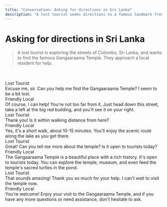 ```yaml
---
title: "Conversation: Asking for directions in Sri Lanka"
description: "A lost tourist seeks directions to a famous landmark from a friendly local in Sri Lanka."
---
```



# Asking for directions in Sri Lanka

> A lost tourist is exploring the streets of Colombo, Sri Lanka, and wants to find the famous Gangaaraama Temple. They approach a local resident for help.

<br/>

<AudioPlayer url="/sounds/conversations/10.mp3" />

<br/>

<div className="chat chat-start">
  <div className="chat-header">
    Lost Tourist
  </div>
  <div className="chat-bubble text-xl bg-[#171717] text-white">Excuse me, sir. Can you help me find the Gangaaraama Temple? I seem to be a bit lost.</div>
</div>
<div className="chat chat-end">
  <div className="chat-header">
    Friendly Local
  </div>
  <div className="chat-bubble text-xl bg-accent text-white">Of course, I can help! You're not too far from it. Just head down this street, take a left at the big red building, and you'll see it on your right.</div>
</div>
<div className="chat chat-start">
  <div className="chat-header">
    Lost Tourist
  </div>
  <div className="chat-bubble text-xl bg-[#171717] text-white">Thank you! Is it within walking distance from here?</div>
</div>
<div className="chat chat-end">
  <div className="chat-header">
    Friendly Local
  </div>
  <div className="chat-bubble text-xl bg-accent text-white">Yes, it's a short walk, about 10-15 minutes. You'll enjoy the scenic route along the lake as you get there.</div>
</div>
<div className="chat chat-start">
  <div className="chat-header">
    Lost Tourist
  </div>
  <div className="chat-bubble text-xl bg-[#171717] text-white">Great! Can you tell me more about the temple? Is it open to tourists today?</div>
</div>
<div className="chat chat-end">
  <div className="chat-header">
    Friendly Local
  </div>
  <div className="chat-bubble text-xl bg-accent text-white">The Gangaaraama Temple is a beautiful place with a rich history. It's open to tourists today. You can explore the temple, museum, and even feed the temple's sacred turtles in the pond.</div>
</div>
<div className="chat chat-start">
  <div className="chat-header">
    Lost Tourist
  </div>
  <div className="chat-bubble text-xl bg-[#171717] text-white">That sounds amazing! Thank you so much for your help. I can't wait to visit the temple now.</div>
</div>
<div className="chat chat-end">
  <div className="chat-header">
    Friendly Local
  </div>
  <div className="chat-bubble text-xl bg-accent text-white">You're welcome! Enjoy your visit to the Gangaaraama Temple, and if you have any more questions or need assistance, don't hesitate to ask.</div>
</div>